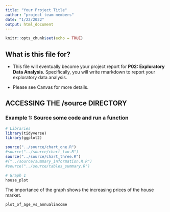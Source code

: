 ```yaml
---
title: "Your Project Title"
author: "project team members"
date: "1/22/2022"
output: html_document
---
```


```r
knitr::opts_chunk$set(echo = TRUE)
```

## What is this file for?

* This file will eventually become your project report for **P02: Exploratory Data Analysis**. Specifically, you will write rmarkdown to report your exploratory data analysis.

* Please see Canvas for more details.

## ACCESSING THE /source DIRECTORY
### Example 1: Source some code and run a function
```r
# Libraries
library(tidyverse)
library(ggplot2)
```


```r
source("../source/chart_one.R")
#source("../source/chart_two.R")
source("../source/chart_three.R")
#("../source/summary_information.R.R")
#source("../source/tables_summary.R")
```


```r
# Graph 1
house_plot
```


The importance of the graph shows the increasing prices of the house market. 

```r
plot_of_age_vs_annualincome
```


